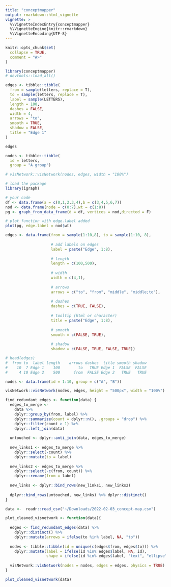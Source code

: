 ```yaml
---
title: "conceptmapper"
output: rmarkdown::html_vignette
vignette: >
  %\VignetteIndexEntry{conceptmapper}
  %\VignetteEngine{knitr::rmarkdown}
  %\VignetteEncoding{UTF-8}
---
```


```r
knitr::opts_chunk$set(
  collapse = TRUE,
  comment = "#>"
)
```

```r
library(conceptmapper)
# devtools::load_all()
```

```r
edges <- tibble::tibble(
  from = sample(letters, replace = T),
  to = sample(letters, replace = T),
  label = sample(LETTERS),
  length = 100,
  dashes = FALSE,
  width = 4,
  arrows = "to",
  smooth = TRUE,
  shadow = FALSE,
  title = "Edge 1"
)

edges

nodes <- tibble::tibble(
  id = letters,
  group = "A group")

# visNetwork::visNetwork(nodes, edges, width = "100%")

# load the package
library(igraph)

# your code
df <- data.frame(a = c(0,1,2,3,4),b = c(3,4,5,6,7))
nod <- data.frame(node = c(0:7),wt = c(1:8))
pg <- graph_from_data_frame(d = df, vertices = nod,directed = F)

# plot function with edge.label added
plot(pg, edge.label = nod$wt)
```
```r
edges <- data.frame(from = sample(1:10,8), to = sample(1:10, 8),
                    
                    # add labels on edges                  
                    label = paste("Edge", 1:8),
                    
                    # length
                    length = c(100,500),
                    
                    # width
                    width = c(4,1),
                    
                    # arrows
                    arrows = c("to", "from", "middle", "middle;to"),
                    
                    # dashes
                    dashes = c(TRUE, FALSE),
                    
                    # tooltip (html or character)
                    title = paste("Edge", 1:8),
                    
                    # smooth
                    smooth = c(FALSE, TRUE),
                    
                    # shadow
                    shadow = c(FALSE, TRUE, FALSE, TRUE)) 

# head(edges)
#  from to  label length    arrows dashes  title smooth shadow
#    10  7 Edge 1    100        to   TRUE Edge 1  FALSE  FALSE
#     4 10 Edge 2    500      from  FALSE Edge 2   TRUE   TRUE

nodes <- data.frame(id = 1:10, group = c("A", "B"))

visNetwork::visNetwork(nodes, edges, height = "500px", width = "100%")
```

```r
find_redundant_edges <- function(data) {
  edges_to_merge <- 
    data %>%
    dplyr::group_by(from, label) %>%
    dplyr::summarize(count = dplyr::n(), .groups = "drop") %>%
    dplyr::filter(count > 1) %>% 
    dplyr::left_join(data)
  
  untouched <- dplyr::anti_join(data, edges_to_merge)
  
  new_links1 <- edges_to_merge %>%
    dplyr::select(-count) %>% 
    dplyr::mutate(to = label)
  
  new_links2 <- edges_to_merge %>%
    dplyr::select(-c(from, count)) %>% 
    dplyr::rename(from = label)
  
  new_links <- dplyr::bind_rows(new_links1, new_links2)
  
  dplyr::bind_rows(untouched, new_links) %>% dplyr::distinct()
}

data <-  readr::read_csv("~/Downloads/2022-02-03_concept-map.csv")

plot_cleaned_visnetwork <- function(data){
  
  edges <- find_redundant_edges(data) %>%
    dplyr::distinct() %>% 
    dplyr::mutate(arrows = ifelse(to %in% label, NA, "to"))
  
  nodes <- tibble::tibble(id = unique(c(edges$from, edges$to))) %>% 
    dplyr::mutate(label = ifelse(id %in% edges$label, NA, id),
                  shape = ifelse(id %in% edges$label, "text", "ellipse"))
  
  visNetwork::visNetwork(nodes = nodes, edges = edges, physics = TRUE)
}

plot_cleaned_visnetwork(data)
```


